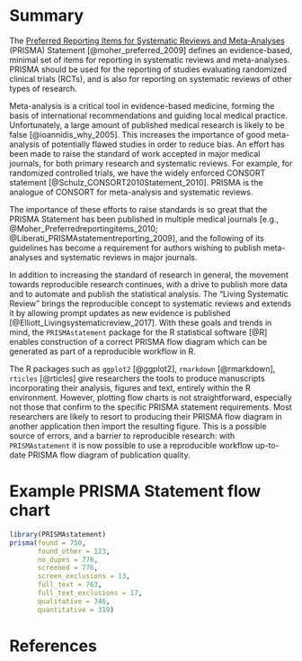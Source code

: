# Summary

The [Preferred Reporting Items for Systematic Reviews and Meta-Analyses](http://prisma-statement.org) (PRISMA) Statement  [@moher_preferred_2009] defines an evidence-based, minimal set of items for reporting in systematic reviews and meta-analyses. PRISMA should be used for the reporting of studies evaluating randomized clinical trials (RCTs), and is also for reporting on systematic reviews of other types of research.

Meta-analysis is a critical tool in evidence-based medicine, forming the basis of international recommendations and guiding local medical practice. Unfortunately, a large amount of published medical research is likely to be false [@ioannidis_why_2005]. This increases the importance of good meta-analysis of potentially flawed studies in order to reduce bias. An effort has been made to raise the standard of work accepted in major medical journals, for both primary research and systematic reviews. For example, for randomized controlled trials, we have the widely enforced CONSORT statement [@Schulz_CONSORT2010Statement_2010]. PRISMA is the analogue of CONSORT for meta-analysis and systematic reviews.

The importance of these efforts to raise standards is so great that the PRISMA Statement has been published in multiple medical journals [e.g., @Moher_Preferredreportingitems_2010; @Liberati_PRISMAstatementreporting_2009], and the following of its guidelines has become a requirement for authors wishing to publish meta-analyses and systematic reviews in major journals.

In addition to increasing the standard of research in general, the movement towards reproducible research continues, with a drive to publish more data and to automate and publish the statistical analysis. The "Living Systematic Review" brings the reproducible concept to systematic reviews and extends it by allowing prompt updates as new evidence is published [@Elliott_Livingsystematicreview_2017]. With these goals and trends in mind, the `PRISMAstatement` package for the R statistical software [@R] enables construction of a correct PRISMA flow diagram which can be generated as part of a reproducible workflow in R.

The R packages such as `ggplot2` [@ggplot2], `rmarkdown` [@rmarkdown], `rticles` [@rticles] give researchers the tools to produce manuscripts incorporating their analysis, figures and text, entirely within the R environment. However, plotting flow charts is not straightforward, especially not those that confirm to the specific PRISMA statement requirements. Most researchers are likely to resort to producing their PRISMA flow diagram in another application then import the resulting figure. This is a possible source of errors, and a barrier to reproducible research: with `PRISMAstatement` it is now possible to use a reproducible workflow up-to-date PRISMA flow diagram of publication quality.

# Example PRISMA Statement flow chart

```r
library(PRISMAstatement)
prisma(found = 750,
       found_other = 123,
       no_dupes = 776, 
       screened = 776, 
       screen_exclusions = 13, 
       full_text = 763,
       full_text_exclusions = 17, 
       qualitative = 746, 
       quantitative = 319)
```

# References
